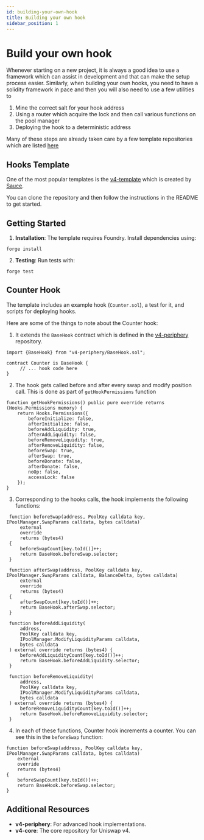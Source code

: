 ```yaml
---
id: building-your-own-hook
title: Building your own hook
sidebar_position: 1
---
```


# Build your own hook
Whenever starting on a new project, it is always a good idea to use a framework which can assist in development and
that can make the setup process easier. Similarly, when building your own hooks, you need to have a solidity framework
in pace and then you will also need to use a few utilities to
1) Mine the correct salt for your hook address
2) Using a router which acquire the lock and then call various functions on the pool manager
3) Deploying the hook to a deterministic address

Many of these steps are already taken care by a few template repositories which are listed [here](https://uniswaphooks.com/components/hooks/templates)

## Hooks Template
One of the most popular templates is the [v4-template](https://github.com/uniswapfoundation/v4-template) which is
created by [Sauce](https://github.com/saucepoint).

You can clone the repository and then follow the instructions in the README to get started.

## Getting Started
1. **Installation**: The template requires Foundry. Install dependencies using:
```
forge install
```
2. **Testing**: Run tests with:
```
forge test
```
## Counter Hook
The template includes an example hook (`Counter.sol`), a test for it, and scripts for deploying hooks.

Here are some of the things to note about the Counter hook:

1. It extends the `BaseHook` contract which is defined in the [v4-periphery](https://github.com/Uniswap/v4-periphery/blob/main/contracts/BaseHook.sol) repository.
```solidity
import {BaseHook} from "v4-periphery/BaseHook.sol";

contract Counter is BaseHook {
     // ... hook code here
}

```
2. The hook gets called before and after every swap and modify position call. This is done as part of `getHookPermissions` function

```solidity
function getHookPermissions() public pure override returns (Hooks.Permissions memory) {
    return Hooks.Permissions({
        beforeInitialize: false,
        afterInitialize: false,
        beforeAddLiquidity: true,
        afterAddLiquidity: false,
        beforeRemoveLiquidity: true,
        afterRemoveLiquidity: false,
        beforeSwap: true,
        afterSwap: true,
        beforeDonate: false,
        afterDonate: false,
        noOp: false,
        accessLock: false
    });
}

```

3. Corresponding to the hooks calls, the hook implements the following functions:
```solidity
 function beforeSwap(address, PoolKey calldata key, IPoolManager.SwapParams calldata, bytes calldata)
     external
     override
     returns (bytes4)
 {
     beforeSwapCount[key.toId()]++;
     return BaseHook.beforeSwap.selector;
 }

 function afterSwap(address, PoolKey calldata key, IPoolManager.SwapParams calldata, BalanceDelta, bytes calldata)
     external
     override
     returns (bytes4)
 {
     afterSwapCount[key.toId()]++;
     return BaseHook.afterSwap.selector;
 }

 function beforeAddLiquidity(
     address,
     PoolKey calldata key,
     IPoolManager.ModifyLiquidityParams calldata,
     bytes calldata
 ) external override returns (bytes4) {
     beforeAddLiquidityCount[key.toId()]++;
     return BaseHook.beforeAddLiquidity.selector;
 }

 function beforeRemoveLiquidity(
     address,
     PoolKey calldata key,
     IPoolManager.ModifyLiquidityParams calldata,
     bytes calldata
 ) external override returns (bytes4) {
     beforeRemoveLiquidityCount[key.toId()]++;
     return BaseHook.beforeRemoveLiquidity.selector;
 }
```
4. In each of these functions, Counter hook increments a counter. You can see this in the `beforeSwap` function:
```solidity
function beforeSwap(address, PoolKey calldata key, IPoolManager.SwapParams calldata, bytes calldata)
    external
    override
    returns (bytes4)
{
    beforeSwapCount[key.toId()]++;
    return BaseHook.beforeSwap.selector;
}
```

## Additional Resources
- **v4-periphery**: For advanced hook implementations.
- **v4-core**: The core repository for Uniswap v4.





